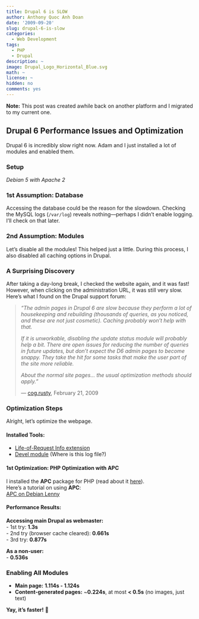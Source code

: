 ```yaml
---
title: Drupal 6 is SLOW
author: Anthony Quoc Anh Doan
date: '2009-09-20'
slug: drupal-6-is-slow
categories:
  - Web Development
tags:
  - PHP
  - Drupal
description: ~
image: Drupal_Logo_Horizontal_Blue.svg 
math: ~
license: ~
hidden: no
comments: yes
---
```


**Note:** This post was created awhile back on another platform and I migrated to my current one.

## Drupal 6 Performance Issues and Optimization  

Drupal 6 is incredibly slow right now. Adam and I just installed a lot of modules and enabled them.  

### Setup  
*Debian 5 with Apache 2*  

### 1st Assumption: Database  
Accessing the database could be the reason for the slowdown. Checking the MySQL logs (`/var/log`) reveals nothing—perhaps I didn’t enable logging. I’ll check on that later.  

### 2nd Assumption: Modules  
Let's disable all the modules! This helped just a little. During this process, I also disabled all caching options in Drupal.  

### A Surprising Discovery  
After taking a day-long break, I checked the website again, and it was fast! However, when clicking on the administration URL, it was still very slow. Here's what I found on the Drupal support forum:  

> *"The admin pages in Drupal 6 are slow because they perform a lot of housekeeping and rebuilding (thousands of queries, as you noticed, and these are not just cosmetic). Caching probably won’t help with that.*  
>  
> *If it is unworkable, disabling the update status module will probably help a bit. There are open issues for reducing the number of queries in future updates, but don’t expect the D6 admin pages to become snappy. They take the hit for some tasks that make the user part of the site more reliable.*  
>  
> *About the normal site pages... the usual optimization methods should apply."*  
>  
> — [cog.rusty](http://drupal.org/user/33697), February 21, 2009  

### Optimization Steps  
Alright, let’s optimize the webpage.  

#### Installed Tools:  
- [Life-of-Request Info extension](https://addons.mozilla.org/extensions/moreinfo.php?application=firefox&category=Developer%20Tools&numpg=10&id=1743)  
- [Devel module](http://drupal.org/project/devel) (Where is this log file?)  

#### 1st Optimization: PHP Optimization with APC  
I installed the **APC** package for PHP (read about it [here](http://pecl.php.net/package/APC)).  
Here’s a tutorial on using **APC**:  
[APC on Debian Lenny](http://www.easywebdns.com/tutorials/Linux/php/APC_ON_DEBIAN_LENNY)  

#### Performance Results:  
**Accessing main Drupal as webmaster:**  
- 1st try: **1.3s**  
- 2nd try (browser cache cleared): **0.661s**  
- 3rd try: **0.877s**  

**As a non-user:**  
- **0.536s**  

### Enabling All Modules  
- **Main page:** **1.114s - 1.124s**  
- **Content-generated pages:** ~**0.224s**, at most **< 0.5s** (no images, just text)  

**Yay, it’s faster!** 🚀
